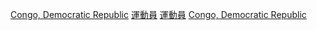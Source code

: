 {{Commons cat|Sportspeople from the Democratic Republic of the Congo}}

[[Category:各國運動員|Congo, Democratic Republic]]
[[Category:各職業剛果民主共和國人|運動員]]
[[Category:剛果民主共和國體育|運動員]]
[[Category:非洲運動員|Congo, Democratic Republic]]